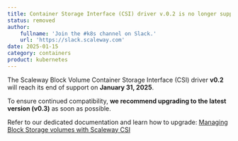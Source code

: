 ```yaml
---
title: Container Storage Interface (CSI) driver v.0.2 is no longer supported
status: removed
author:
    fullname: 'Join the #k8s channel on Slack.'
    url: 'https://slack.scaleway.com'
date: 2025-01-15
category: containers
product: kubernetes
---
```


The Scaleway Block Volume Container Storage Interface (CSI) driver **v0.2** will reach its end of support on **January 31, 2025**.  

To ensure continued compatibility, **we recommend upgrading to the latest version (v0.3)** as soon as possible.  

Refer to our dedicated documentation and learn how to upgrade: [Managing Block Storage volumes with Scaleway CSI](/kubernetes/api-cli/managing-storage/)

